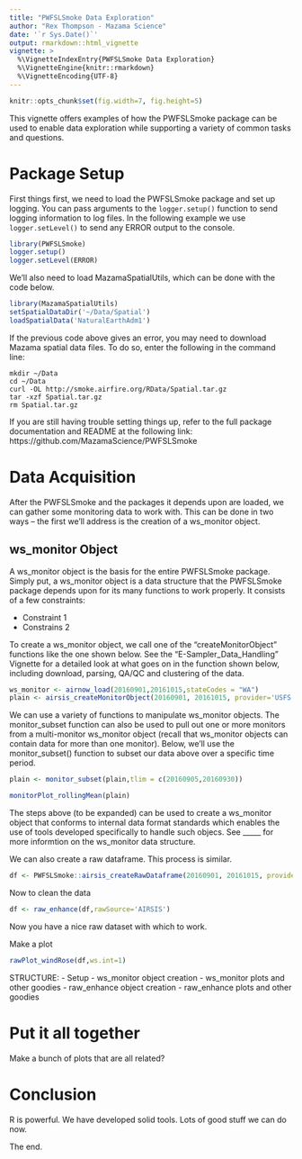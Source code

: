 ```yaml
---
title: "PWFSLSmoke Data Exploration"
author: "Rex Thompson - Mazama Science"
date: '`r Sys.Date()`'
output: rmarkdown::html_vignette
vignette: >
  %\VignetteIndexEntry{PWFSLSmoke Data Exploration}
  %\VignetteEngine{knitr::rmarkdown}
  %\VignetteEncoding{UTF-8}
---
```


```r
knitr::opts_chunk$set(fig.width=7, fig.height=5)
```

This vignette offers examples of how the PWFSLSmoke package can be used to enable data exploration while supporting a variety of common tasks and questions.

# Package Setup

First things first, we need to load the PWFSLSmoke package and set up logging. You can pass
arguments to the `logger.setup()` function to send logging information to log files. In the following
example we use `logger.setLevel()` to send any ERROR output to the console.

```r
library(PWFSLSmoke)
logger.setup()
logger.setLevel(ERROR)
```

We'll also need to load MazamaSpatialUtils, which can be done with the code below.

```r
library(MazamaSpatialUtils)
setSpatialDataDir('~/Data/Spatial')
loadSpatialData('NaturalEarthAdm1')
```

If the previous code above gives an error, you may need to download Mazama spatial data files. To do so, enter the following in the command line:

`mkdir ~/Data`  
`cd ~/Data`  
`curl -OL http://smoke.airfire.org/RData/Spatial.tar.gz`  
`tar -xzf Spatial.tar.gz`  
`rm Spatial.tar.gz`

If you are still having trouble setting things up, refer to the full package documentation and README at the following link: https://github.com/MazamaScience/PWFSLSmoke

# Data Acquisition

After the PWFSLSmoke and the packages it depends upon are loaded, we can gather some monitoring data to work with. This can be done in two ways -- the first we'll address is the creation of a ws_monitor object.

## ws_monitor Object

A ws_monitor object is the basis for the entire PWFSLSmoke package. Simply put, a ws_monitor object is a data structure that the PWFSLSmoke package depends upon for its many functions to work properly. It consists of a few constraints:

* Constraint 1
* Constrains 2

To create a ws_monitor object, we call one of the "createMonitorObject" functions like the one shown below. See the "E-Sampler_Data_Handling" Vignette for a detailed look at what goes on in the function shown below, including download, parsing, QA/QC and clustering of the data.

```r
ws_monitor <- airnow_load(20160901,20161015,stateCodes = "WA")
plain <- airsis_createMonitorObject(20160901, 20161015, provider='USFS', unitID=1033 )
```



We can use a variety of functions to manipulate ws_monitor objects. The monitor_subset function can also be used to pull out one or more monitors from a multi-monitor ws_monitor object (recall that ws_monitor objects can contain data for more than one monitor). Below, we'll use the monitor_subset() function to subset our data above over a specific time period. 

```r
plain <- monitor_subset(plain,tlim = c(20160905,20160930))
```



```r
monitorPlot_rollingMean(plain)
```

The steps above (to be expanded) can be used to create a ws_monitor object that conforms to internal data format standards which enables the use of tools developed specifically to handle such objecs. See _____ for more informtion on the ws_monitor data structure.

We can also create a raw dataframe. This process is similar.

```r
df <- PWFSLSmoke::airsis_createRawDataframe(20160901, 20161015, provider='USFS', unitID=1033)
```

Now to clean the data

```r
df <- raw_enhance(df,rawSource='AIRSIS')
```

Now you have a nice raw dataset with which to work.



Make a plot

```r
rawPlot_windRose(df,ws.int=1)
```



STRUCTURE:
 - Setup
 - ws_monitor object creation
 - ws_monitor plots and other goodies
 - raw_enhance object creation
 - raw_enhance plots and other goodies

# Put it all together
 
 Make a bunch of plots that are all related?
 
# Conclusion

R is powerful. We have developed solid tools. Lots of good stuff we can do now.

The end.

